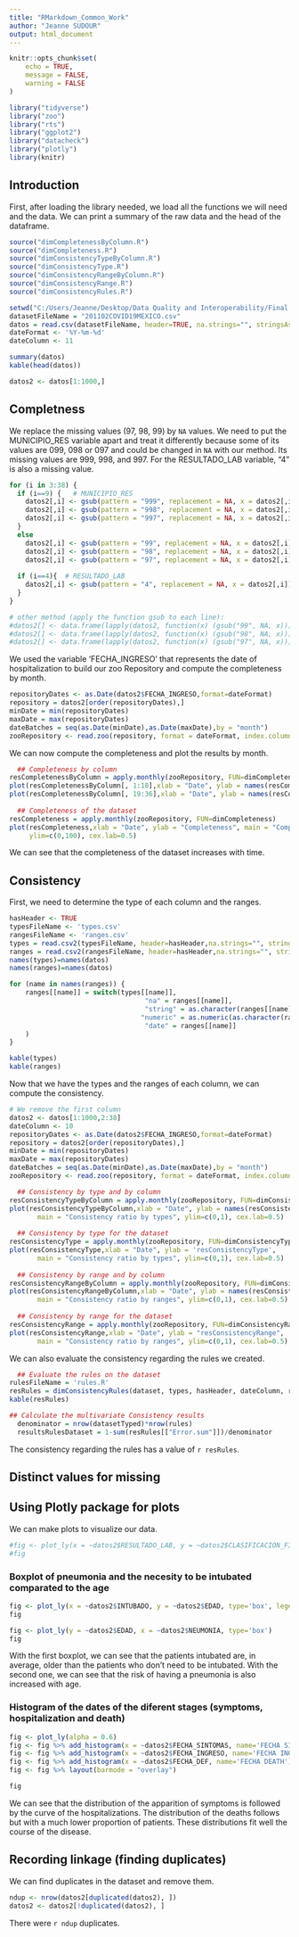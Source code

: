 ```yaml
---
title: "RMarkdown_Common_Work"
author: "Jeanne SUDOUR"
output: html_document
---
```


```r
knitr::opts_chunk$set(
	echo = TRUE,
	message = FALSE,
	warning = FALSE
)
```

```r
library("tidyverse")
library("zoo")
library("rts")
library("ggplot2")
library("datacheck")
library("plotly")
library(knitr)
```

## Introduction

First, after loading the library needed, we load all the functions we will need and the data. We can print a summary of the raw data and the head of the dataframe. 

```r
source("dimCompletenessByColumn.R")
source("dimCompleteness.R")
source("dimConsistencyTypeByColumn.R")
source("dimConsistencyType.R")
source("dimConsistencyRangeByColumn.R")
source("dimConsistencyRange.R")
source("dimConsistencyRules.R")
```

```r
setwd("C:/Users/Jeanne/Desktop/Data Quality and Interoperability/Final Work/Common Work")
datasetFileName = "201102COVID19MEXICO.csv"
datos = read.csv(datasetFileName, header=TRUE, na.strings="", stringsAsFactors = TRUE)
dateFormat <- '%Y-%m-%d'
dateColumn <- 11
```

```r
summary(datos)
kable(head(datos))
```


```r
datos2 <- datos[1:1000,]
```

## Completness

We replace the missing values (97, 98, 99) by `NA` values. We need to put the MUNICIPIO_RES variable apart and treat it differently because some of its values are 099, 098 or 097 and could be changed in `NA` with our method. Its missing values are 999, 998, and 997. For the RESULTADO_LAB variable, "4" is also a missing value.

```r
for (i in 3:38) {
  if (i==9) {   # MUNICIPIO_RES 
    datos2[,i] <- gsub(pattern = "999", replacement = NA, x = datos2[,i])
    datos2[,i] <- gsub(pattern = "998", replacement = NA, x = datos2[,i])
    datos2[,i] <- gsub(pattern = "997", replacement = NA, x = datos2[,i])
  }
  else
    datos2[,i] <- gsub(pattern = "99", replacement = NA, x = datos2[,i])
    datos2[,i] <- gsub(pattern = "98", replacement = NA, x = datos2[,i])
    datos2[,i] <- gsub(pattern = "97", replacement = NA, x = datos2[,i])
    
  if (i==4){  # RESULTADO_LAB 
    datos2[,i] <- gsub(pattern = "4", replacement = NA, x = datos2[,i])
  }
}

# other method (apply the function gsub to each line): 
#datos2[] <- data.frame(lapply(datos2, function(x) (gsub("99", NA, x))))
#datos2[] <- data.frame(lapply(datos2, function(x) (gsub("98", NA, x))))
#datos2[] <- data.frame(lapply(datos2, function(x) (gsub("97", NA, x))))

```

We used the variable 'FECHA_INGRESO' that represents the date of hospitalization to build our zoo Repository and compute the completeness by month.

```r
repositoryDates <- as.Date(datos2$FECHA_INGRESO,format=dateFormat)
repository = datos2[order(repositoryDates),]
minDate = min(repositoryDates)
maxDate = max(repositoryDates)
dateBatches = seq(as.Date(minDate),as.Date(maxDate),by = "month")
zooRepository <- read.zoo(repository, format = dateFormat, index.column = dateColumn)
```

We can now compute the completeness and plot the results by month.

```r

  ## Completeness by column
resCompletenessByColumn = apply.monthly(zooRepository, FUN=dimCompletenessByColumn)
plot(resCompletenessByColumn[, 1:18],xlab = "Date", ylab = names(resCompletenessByColumn[, 1:18]), main = "Completeness (%)", ylim=c(0,100), cex.lab=0.5)
plot(resCompletenessByColumn[, 19:36],xlab = "Date", ylab = names(resCompletenessByColumn[, 19:36]), main = "Completeness (%)", ylim=c(0,100), cex.lab=0.5)
  
  ## Completeness of the dataset
resCompleteness = apply.monthly(zooRepository, FUN=dimCompleteness)
plot(resCompleteness,xlab = "Date", ylab = "Completeness", main = "Completeness of the dataset (%)", 
     ylim=c(0,100), cex.lab=0.5)

```

We can see that the completeness of the dataset increases with time. 

## Consistency

First, we need to determine the type of each column and the ranges.

```r
hasHeader <- TRUE
typesFileName <- 'types.csv'
rangesFileName <- 'ranges.csv'
types = read.csv2(typesFileName, header=hasHeader,na.strings="", stringsAsFactors = FALSE)
ranges = read.csv2(rangesFileName, header=hasHeader,na.strings="", stringsAsFactors = TRUE)
names(types)=names(datos)
names(ranges)=names(datos)
```

```r
for (name in names(ranges)) {
    ranges[[name]] = switch(types[[name]],
                                  "na" = ranges[[name]],
                                  "string" = as.character(ranges[[name]]),
                                 "numeric" = as.numeric(as.character(ranges[[name]])),
                                  "date" = ranges[[name]]
    )
}
```

```r
kable(types)
kable(ranges)
```

Now that we have the types and the ranges of each column, we can compute the consistency.

```r
# We remove the first column
datos2 <- datos[1:1000,2:38]
dateColumn <- 10
repositoryDates <- as.Date(datos2$FECHA_INGRESO,format=dateFormat)
repository = datos2[order(repositoryDates),]
minDate = min(repositoryDates)
maxDate = max(repositoryDates)
dateBatches = seq(as.Date(minDate),as.Date(maxDate),by = "month")
zooRepository <- read.zoo(repository, format = dateFormat, index.column = dateColumn)

  ## Consistency by type and by column 
resConsistencyTypeByColumn = apply.monthly(zooRepository, FUN=dimConsistencyTypeByColumn, types, hasHeader, dateColumn)
plot(resConsistencyTypeByColumn,xlab = "Date", ylab = names(resConsistencyTypeByColumn),
       main = "Consistency ratio by types", ylim=c(0,1), cex.lab=0.5)
  
  ## Consistency by type for the dataset
resConsistencyType = apply.monthly(zooRepository, FUN=dimConsistencyType, types, hasHeader, dateColumn)
plot(resConsistencyType,xlab = "Date", ylab = 'resConsistencyType',
       main = "Consistency ratio by types", ylim=c(0,1), cex.lab=0.5)
  
  ## Consistency by range and by column
resConsistencyRangeByColumn = apply.monthly(zooRepository, FUN=dimConsistencyRangeByColumn, types, ranges, hasHeader, dateColumn)
plot(resConsistencyRangeByColumn,xlab = "Date", ylab = names(resConsistencyRangeByColumn),
       main = "Consistency ratio by ranges", ylim=c(0,1), cex.lab=0.5)
  
  ## Consistency by range for the dataset
resConsistencyRange = apply.monthly(zooRepository, FUN=dimConsistencyRange, types, ranges, hasHeader, dateColumn)
plot(resConsistencyRange,xlab = "Date", ylab = "resConsistencyRange",
       main = "Consistency ratio by ranges", ylim=c(0,1), cex.lab=0.5)

```

We can also evaluate the consistency regarding the rules we created.

```r
  ## Evaluate the rules on the dataset
rulesFileName = 'rules.R'
resRules = dimConsistencyRules(dataset, types, hasHeader, dateColumn, rulesFileName)
kable(resRules)

## Calculate the multivariate Consistency results
  denominator = nrow(datasetTyped)*nrow(rules)
  resultsRulesDataset = 1-sum(resRules[["Error.sum"]])/denominator
```

The consistency regarding the rules has a value of `r resRules`.

## Distinct values for missing



## Using Plotly package for plots

We can make plots to visualize our data.

```r
#fig <- plot_ly(x = ~datos2$RESULTADO_LAB, y = ~datos2$CLASIFICACION_FINAL, mode = "markers")
#fig
```

### Boxplot of pneumonia and the necesity to be intubated comparated to the age

```r
fig <- plot_ly(x = ~datos2$INTUBADO, y = ~datos2$EDAD, type='box', legendgroup = ~datos2$INTUBADO)
fig

fig <- plot_ly(y = ~datos2$EDAD, x = ~datos2$NEUMONIA, type='box')
fig
```

With the first boxplot, we can see that the patients intubated are, in average, older than the patients who don't need to be intubated. With the second one, we can see that the risk of having a pneumonia is also increased with age. 

### Histogram of the dates of the diferent stages (symptoms, hospitalization and death)

```r
fig <- plot_ly(alpha = 0.6)
fig <- fig %>% add_histogram(x = ~datos2$FECHA_SINTOMAS, name='FECHA SINTOMAS')
fig <- fig %>% add_histogram(x = ~datos2$FECHA_INGRESO, name='FECHA INGRESO')
fig <- fig %>% add_histogram(x = ~datos2$FECHA_DEF, name='FECHA DEATH')
fig <- fig %>% layout(barmode = "overlay")

fig
```

We can see that the distribution of the apparition of symptoms is followed by the curve of the hospitalizations. The distribution of the deaths follows but with a much lower proportion of patients. These distributions fit well the course of the disease.  


## Recording linkage (finding duplicates)

We can find duplicates in the dataset and remove them.

```r
ndup <- nrow(datos2[duplicated(datos2), ])
datos2 <- datos2[!duplicated(datos2), ]
```

There were `r ndup` duplicates. 